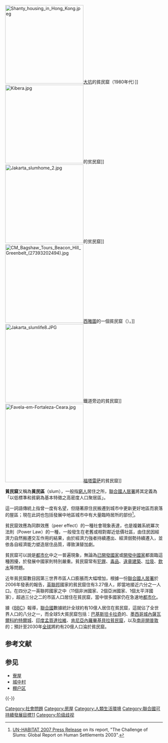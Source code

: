 {{多個問題|
{{Expand_language|pt|status = yes}}
{{Refimprove|time=2017-03-09T12:50:42+00:00}}
}}
{{noteTA
|G1 = Country
}}
[[File:Shanty_housing_in_Hong_Kong.jpeg|250px]][[大坑_(香港)|大坑]]的貧民窟（1980年代）]]
[[File:Kibera.jpg|250px]]的贫民窟]]
[[File:Jakarta_slumhome_2.jpg|250px]]的贫民窟]]
[[File:CM_Bagshaw_Tours_Beacon_Hill_Greenbelt_(27393202494).jpg|250px]][[西雅圖|西雅圖]]的一個貧民窟（{{lang-en|''tent city''}}）。]]
[[File:Jakarta_slumlife8.JPG|250px]]鐵道旁边的貧民窟]]
[[File:Favela-em-Fortaleza-Ceara.jpg|250px]][[福塔雷萨|福塔雷萨]]的貧民窟]]

'''貧民窟'''又稱為'''貧民區'''（slum），一般指[[窮人|窮人]]居住之所，[[聯合國人居署|聯合國人居署]]將其定義為「以低標準和貧窮為基本特徵之高密度人口聚居區」。

這一詞語傳統上指曾一度有名望，但隨著原住民搬遷到城市中更新更好地區而衰落的屋區；現在此詞也包括發展中地區城市中有大量臨時居所的部份<ref>[http://www.unhabitat.org/downloads/docs/4625_51419_GC%2021%20What%20are%20slums.pdf UN-HABITAT 2007 Press Release] {{Wayback|url=http://www.unhabitat.org/downloads/docs/4625_51419_GC%2021%20What%20are%20slums.pdf |date=20110206143558 }} on its report, "The Challenge of Slums: Global Report on Human Settlements 2003".{{en-us}}</ref>。

貧民窟效應為同群效應（peer effect）的一種社會現象表達，也是複雜系統冪次法則（Power Law）的一種，一般發生在老舊或相對鄰近低價社區，由住民因經濟力自然搬遷交互作用的結果，由於經濟力強者持續遷出、經濟弱勢持續遷入，並依各自經濟能力塑造居住品質，導致演替加劇。

貧民窟可以說是[[都市化|都市化]]中之一普遍現象，無論為[[已開發國家|已開發國家]]或[[開發中國家|開發中國家]]都面臨這種困擾，於發展中國家則特別嚴重。貧民窟常有[[犯罪|犯罪]]、[[毒品|毒品]]、[[違章建築|違章建築]]、[[垃圾|垃圾]]、[[飲水|飲水]]等問題。

近年貧民窟數目因第三世界市區人口膨脹而大幅增加，根據一份[[聯合國人居署|聯合國人居署]]於2006年發表的報告，[[英聯邦|英聯邦]]國家的貧民窟住有3.27億人，即當地接近六分之一人口。在四分之一英聯邦國家之中（11個非洲國家、2個亞洲國家、1個太平洋國家），超過三分之二的市區人口居住在貧民窟，當中很多國家仍在急速地[[都市化|都市化]]。

據《[[BBC|BBC]]》報導，[[聯合國|聯合國]]數據統計全球約有10億人居住在貧民窟，這就佔了全世界人口的八分之一，而全球5大貧民窟包括：[[巴基斯坦|巴基斯坦]][[卡拉奇|卡拉奇]]的{{le|沃蘭奇鎮|Orangi Town}}、[[墨西哥城|墨西哥城]][[內薩瓦爾科約特爾城|內薩瓦爾科約特爾城]]、[[印度|印度]][[孟買|孟買]][[達拉維|達拉維]]、[[肯尼亞|肯尼亞]][[內羅畢|內羅畢]][[基貝拉貧民窟|基貝拉貧民窟]]，以及[[南非|南非]][[開普敦|開普敦]]的{{le|卡耶利特沙|Khayelitsha}}；預計至2030年[[全球|全球]]將約有20億人口淪於貧民窟。

== 参考文献 ==
{{Reflist}}

== 参见 ==
{{Portal|社会|建筑|环境}}
*[[寮屋|寮屋]]
* [[城中村|城中村]]
*[[棚户区|棚户区]]

{{-}}
{{城市与区域规划}}

{{Authority control}}

[[Category:社會問題|Category:社會問題]]
[[Category:房屋|Category:房屋]]
[[Category:人類生活環境|Category:人類生活環境]]
[[Category:聯合國可持續發展目標11|Category:聯合國可持續發展目標11]]
[[Category:阶级歧视|Category:阶级歧视]]